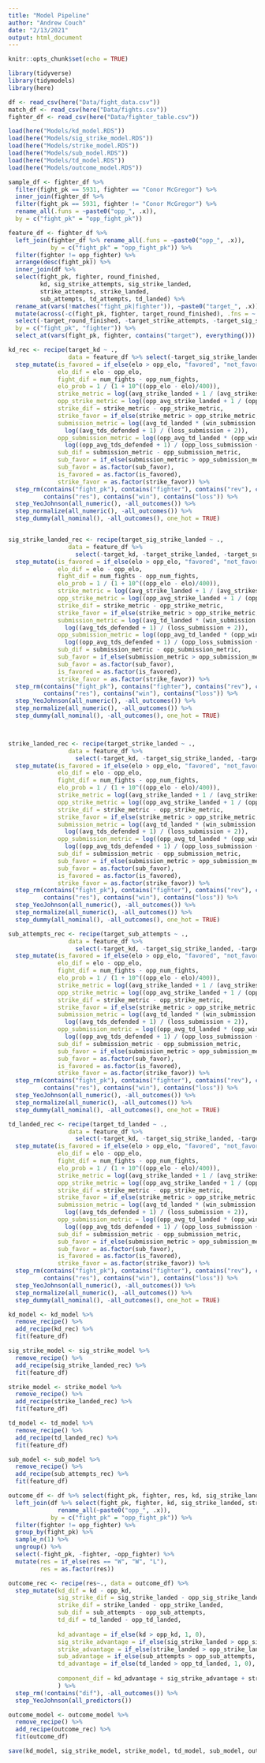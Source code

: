 ```yaml
---
title: "Model Pipeline"
author: "Andrew Couch"
date: "2/13/2021"
output: html_document
---
```


```r
knitr::opts_chunk$set(echo = TRUE)
```

```r
library(tidyverse)
library(tidymodels)
library(here)

df <- read_csv(here("Data/fight_data.csv"))
match_df <- read_csv(here("Data/fights.csv"))
fighter_df <- read_csv(here("Data/fighter_table.csv"))

load(here("Models/kd_model.RDS"))
load(here("Models/sig_strike_model.RDS"))
load(here("Models/strike_model.RDS"))
load(here("Models/sub_model.RDS"))
load(here("Models/td_model.RDS"))
load(here("Models/outcome_model.RDS"))
```

```r
sample_df <- fighter_df %>% 
  filter(fight_pk == 5931, fighter == "Conor McGregor") %>% 
  inner_join(fighter_df %>% 
  filter(fight_pk == 5931, fighter != "Conor McGregor") %>% 
  rename_all(.funs = ~paste0("opp_", .x)),
  by = c("fight_pk" = "opp_fight_pk"))
```

```r
feature_df <- fighter_df %>% 
  left_join(fighter_df %>% rename_all(.funs = ~paste0("opp_", .x)),
            by = c("fight_pk" = "opp_fight_pk")) %>% 
  filter(fighter != opp_fighter) %>% 
  arrange(desc(fight_pk)) %>% 
  inner_join(df %>% 
  select(fight_pk, fighter, round_finished,
         kd, sig_strike_attempts, sig_strike_landed,
         strike_attempts, strike_landed,
         sub_attempts, td_attempts, td_landed) %>% 
  rename_at(vars(!matches("fight_pk|fighter")), ~paste0("target_", .x)) %>% 
  mutate(across(-c(fight_pk, fighter, target_round_finished), .fns = ~.x / target_round_finished)) %>% 
  select(-target_round_finished, -target_strike_attempts, -target_sig_strike_attempts, -target_td_attempts),
  by = c("fight_pk", "fighter")) %>% 
  select_at(vars(fight_pk, fighter, contains("target"), everything()))
```

```r
kd_rec <- recipe(target_kd ~ ., 
                 data = feature_df %>% select(-target_sig_strike_landed, -target_strike_landed, -target_sub_attempts, -target_td_landed)) %>% 
  step_mutate(is_favored = if_else(elo > opp_elo, "favored", "not_favored"),
              elo_dif = elo - opp_elo,
              fight_dif = num_fights - opp_num_fights,
              elo_prob = 1 / (1 + 10^((opp_elo - elo)/400)),
              strike_metric = log((avg_strike_landed + 1 / (avg_strikes_received + 2)))*`win_ko/tko`,
              opp_strike_metric = log((opp_avg_strike_landed + 1 / (opp_avg_strikes_received + 2)))*`opp_win_ko/tko`,
              strike_dif = strike_metric - opp_strike_metric,
              strike_favor = if_else(strike_metric > opp_strike_metric, "favored", "unfavored"),
              submission_metric = log((avg_td_landed * (win_submission + 1)) + 1) + 
                log((avg_tds_defended + 1) / (loss_submission + 2)),
              opp_submission_metric = log((opp_avg_td_landed * (opp_win_submission + 1)) + 1) + 
                log((opp_avg_tds_defended + 1) / (opp_loss_submission + 2)),
              sub_dif = submission_metric - opp_submission_metric,
              sub_favor = if_else(submission_metric > opp_submission_metric, "favored", "unfavored"),
              sub_favor = as.factor(sub_favor),
              is_favored = as.factor(is_favored),
              strike_favor = as.factor(strike_favor)) %>% 
  step_rm(contains("fight_pk"), contains("fighter"), contains("rev"), contains("weight_class"), 
          contains("res"), contains("win"), contains("loss")) %>% 
  step_YeoJohnson(all_numeric(), -all_outcomes()) %>% 
  step_normalize(all_numeric(), -all_outcomes()) %>% 
  step_dummy(all_nominal(), -all_outcomes(), one_hot = TRUE)


sig_strike_landed_rec <- recipe(target_sig_strike_landed ~ ., 
                 data = feature_df %>% 
                   select(-target_kd, -target_strike_landed, -target_sub_attempts, -target_td_landed)) %>% 
  step_mutate(is_favored = if_else(elo > opp_elo, "favored", "not_favored"),
              elo_dif = elo - opp_elo,
              fight_dif = num_fights - opp_num_fights,
              elo_prob = 1 / (1 + 10^((opp_elo - elo)/400)),
              strike_metric = log((avg_strike_landed + 1 / (avg_strikes_received + 2)))*`win_ko/tko`,
              opp_strike_metric = log((opp_avg_strike_landed + 1 / (opp_avg_strikes_received + 2)))*`opp_win_ko/tko`,
              strike_dif = strike_metric - opp_strike_metric,
              strike_favor = if_else(strike_metric > opp_strike_metric, "favored", "unfavored"),
              submission_metric = log((avg_td_landed * (win_submission + 1)) + 1) + 
                log((avg_tds_defended + 1) / (loss_submission + 2)),
              opp_submission_metric = log((opp_avg_td_landed * (opp_win_submission + 1)) + 1) + 
                log((opp_avg_tds_defended + 1) / (opp_loss_submission + 2)),
              sub_dif = submission_metric - opp_submission_metric,
              sub_favor = if_else(submission_metric > opp_submission_metric, "favored", "unfavored"),
              sub_favor = as.factor(sub_favor),
              is_favored = as.factor(is_favored),
              strike_favor = as.factor(strike_favor)) %>% 
  step_rm(contains("fight_pk"), contains("fighter"), contains("rev"), contains("weight_class"), 
          contains("res"), contains("win"), contains("loss")) %>% 
  step_YeoJohnson(all_numeric(), -all_outcomes()) %>% 
  step_normalize(all_numeric(), -all_outcomes()) %>% 
  step_dummy(all_nominal(), -all_outcomes(), one_hot = TRUE)



strike_landed_rec <- recipe(target_strike_landed ~ ., 
                 data = feature_df %>% 
                   select(-target_kd, -target_sig_strike_landed, -target_sub_attempts, -target_td_landed)) %>% 
  step_mutate(is_favored = if_else(elo > opp_elo, "favored", "not_favored"),
              elo_dif = elo - opp_elo,
              fight_dif = num_fights - opp_num_fights,
              elo_prob = 1 / (1 + 10^((opp_elo - elo)/400)),
              strike_metric = log((avg_strike_landed + 1 / (avg_strikes_received + 2)))*`win_ko/tko`,
              opp_strike_metric = log((opp_avg_strike_landed + 1 / (opp_avg_strikes_received + 2)))*`opp_win_ko/tko`,
              strike_dif = strike_metric - opp_strike_metric,
              strike_favor = if_else(strike_metric > opp_strike_metric, "favored", "unfavored"),
              submission_metric = log((avg_td_landed * (win_submission + 1)) + 1) + 
                log((avg_tds_defended + 1) / (loss_submission + 2)),
              opp_submission_metric = log((opp_avg_td_landed * (opp_win_submission + 1)) + 1) + 
                log((opp_avg_tds_defended + 1) / (opp_loss_submission + 2)),
              sub_dif = submission_metric - opp_submission_metric,
              sub_favor = if_else(submission_metric > opp_submission_metric, "favored", "unfavored"),
              sub_favor = as.factor(sub_favor),
              is_favored = as.factor(is_favored),
              strike_favor = as.factor(strike_favor)) %>% 
  step_rm(contains("fight_pk"), contains("fighter"), contains("rev"), contains("weight_class"), 
          contains("res"), contains("win"), contains("loss")) %>% 
  step_YeoJohnson(all_numeric(), -all_outcomes()) %>% 
  step_normalize(all_numeric(), -all_outcomes()) %>% 
  step_dummy(all_nominal(), -all_outcomes(), one_hot = TRUE)

sub_attempts_rec <- recipe(target_sub_attempts ~ ., 
                 data = feature_df %>% 
                   select(-target_kd, -target_sig_strike_landed, -target_strike_landed, -target_td_landed)) %>% 
  step_mutate(is_favored = if_else(elo > opp_elo, "favored", "not_favored"),
              elo_dif = elo - opp_elo,
              fight_dif = num_fights - opp_num_fights,
              elo_prob = 1 / (1 + 10^((opp_elo - elo)/400)),
              strike_metric = log((avg_strike_landed + 1 / (avg_strikes_received + 2)))*`win_ko/tko`,
              opp_strike_metric = log((opp_avg_strike_landed + 1 / (opp_avg_strikes_received + 2)))*`opp_win_ko/tko`,
              strike_dif = strike_metric - opp_strike_metric,
              strike_favor = if_else(strike_metric > opp_strike_metric, "favored", "unfavored"),
              submission_metric = log((avg_td_landed * (win_submission + 1)) + 1) + 
                log((avg_tds_defended + 1) / (loss_submission + 2)),
              opp_submission_metric = log((opp_avg_td_landed * (opp_win_submission + 1)) + 1) + 
                log((opp_avg_tds_defended + 1) / (opp_loss_submission + 2)),
              sub_dif = submission_metric - opp_submission_metric,
              sub_favor = if_else(submission_metric > opp_submission_metric, "favored", "unfavored"),
              sub_favor = as.factor(sub_favor),
              is_favored = as.factor(is_favored),
              strike_favor = as.factor(strike_favor)) %>% 
  step_rm(contains("fight_pk"), contains("fighter"), contains("rev"), contains("weight_class"), 
          contains("res"), contains("win"), contains("loss")) %>% 
  step_YeoJohnson(all_numeric(), -all_outcomes()) %>% 
  step_normalize(all_numeric(), -all_outcomes()) %>% 
  step_dummy(all_nominal(), -all_outcomes(), one_hot = TRUE)

td_landed_rec <- recipe(target_td_landed ~ ., 
                 data = feature_df %>% 
                   select(-target_kd, -target_sig_strike_landed, -target_strike_landed, -target_sub_attempts)) %>% 
  step_mutate(is_favored = if_else(elo > opp_elo, "favored", "not_favored"),
              elo_dif = elo - opp_elo,
              fight_dif = num_fights - opp_num_fights,
              elo_prob = 1 / (1 + 10^((opp_elo - elo)/400)),
              strike_metric = log((avg_strike_landed + 1 / (avg_strikes_received + 2)))*`win_ko/tko`,
              opp_strike_metric = log((opp_avg_strike_landed + 1 / (opp_avg_strikes_received + 2)))*`opp_win_ko/tko`,
              strike_dif = strike_metric - opp_strike_metric,
              strike_favor = if_else(strike_metric > opp_strike_metric, "favored", "unfavored"),
              submission_metric = log((avg_td_landed * (win_submission + 1)) + 1) + 
                log((avg_tds_defended + 1) / (loss_submission + 2)),
              opp_submission_metric = log((opp_avg_td_landed * (opp_win_submission + 1)) + 1) + 
                log((opp_avg_tds_defended + 1) / (opp_loss_submission + 2)),
              sub_dif = submission_metric - opp_submission_metric,
              sub_favor = if_else(submission_metric > opp_submission_metric, "favored", "unfavored"),
              sub_favor = as.factor(sub_favor),
              is_favored = as.factor(is_favored),
              strike_favor = as.factor(strike_favor)) %>% 
  step_rm(contains("fight_pk"), contains("fighter"), contains("rev"), contains("weight_class"), 
          contains("res"), contains("win"), contains("loss")) %>% 
  step_YeoJohnson(all_numeric(), -all_outcomes()) %>% 
  step_normalize(all_numeric(), -all_outcomes()) %>% 
  step_dummy(all_nominal(), -all_outcomes(), one_hot = TRUE)


```


```r
kd_model <- kd_model %>% 
  remove_recipe() %>% 
  add_recipe(kd_rec) %>% 
  fit(feature_df)

sig_strike_model <- sig_strike_model %>% 
  remove_recipe() %>% 
  add_recipe(sig_strike_landed_rec) %>% 
  fit(feature_df)

strike_model <- strike_model %>% 
  remove_recipe() %>% 
  add_recipe(strike_landed_rec) %>% 
  fit(feature_df)

td_model <- td_model %>% 
  remove_recipe() %>% 
  add_recipe(td_landed_rec) %>% 
  fit(feature_df)

sub_model <- sub_model %>% 
  remove_recipe() %>% 
  add_recipe(sub_attempts_rec) %>% 
  fit(feature_df)
```

```r
outcome_df <- df %>% select(fight_pk, fighter, res, kd, sig_strike_landed, strike_landed, sub_attempts, td_landed) %>% 
  left_join(df %>% select(fight_pk, fighter, kd, sig_strike_landed, strike_landed, sub_attempts, td_landed) %>% 
              rename_all(~paste0("opp_", .x)),
            by = c("fight_pk" = "opp_fight_pk")) %>% 
  filter(fighter != opp_fighter) %>% 
  group_by(fight_pk) %>% 
  sample_n(1) %>% 
  ungroup() %>% 
  select(-fight_pk, -fighter, -opp_fighter) %>% 
  mutate(res = if_else(res == "W", "W", "L"),
         res = as.factor(res))
```


```r
outcome_rec <- recipe(res~., data = outcome_df) %>% 
  step_mutate(kd_dif = kd - opp_kd,
              sig_strike_dif = sig_strike_landed - opp_sig_strike_landed,
              strike_dif = strike_landed - opp_strike_landed,
              sub_dif = sub_attempts - opp_sub_attempts,
              td_dif = td_landed - opp_td_landed,
              
              kd_advantage = if_else(kd > opp_kd, 1, 0),
              sig_strike_advantage = if_else(sig_strike_landed > opp_sig_strike_landed, 1, 0),
              strike_advantage = if_else(strike_landed > opp_strike_landed, 1, 0),
              sub_advantage = if_else(sub_attempts > opp_sub_attempts, 1, 0),
              td_advantage = if_else(td_landed > opp_td_landed, 1, 0),
              
              component_dif = kd_advantage + sig_strike_advantage + strike_advantage + sub_advantage + td_advantage
              ) %>% 
  step_rm(!contains("dif"), -all_outcomes()) %>% 
  step_YeoJohnson(all_predictors()) 
```

```r
outcome_model <- outcome_model %>% 
  remove_recipe() %>% 
  add_recipe(outcome_rec) %>% 
  fit(outcome_df)
```



```r
save(kd_model, sig_strike_model, strike_model, td_model, sub_model, outcome_model, file = here("Models/Final_Model.RDS"))
```


